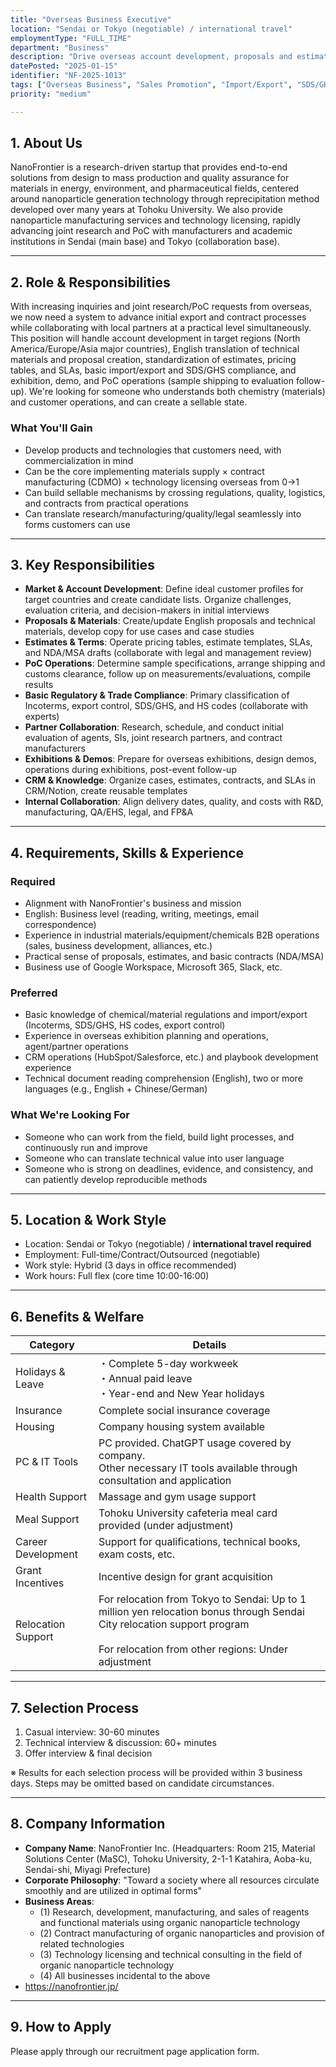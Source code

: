 ```yaml
---
title: "Overseas Business Executive"
location: "Sendai or Tokyo (negotiable) / international travel"
employmentType: "FULL_TIME"
department: "Business"
description: "Drive overseas account development, proposals and estimates, basic import/export and SDS/GHS compliance, and PoC operations"
datePosted: "2025-01-15"
identifier: "NF-2025-1013"
tags: ["Overseas Business", "Sales Promotion", "Import/Export", "SDS/GHS", "CRM"]
priority: "medium"

---
```


## 1. About Us

NanoFrontier is a research-driven startup that provides end-to-end solutions from design to mass production and quality assurance for materials in energy, environment, and pharmaceutical fields, centered around nanoparticle generation technology through reprecipitation method developed over many years at Tohoku University. We also provide nanoparticle manufacturing services and technology licensing, rapidly advancing joint research and PoC with manufacturers and academic institutions in Sendai (main base) and Tokyo (collaboration base).

---

## 2. Role & Responsibilities

With increasing inquiries and joint research/PoC requests from overseas, we now need a system to advance initial export and contract processes while collaborating with local partners at a practical level simultaneously. This position will handle account development in target regions (North America/Europe/Asia major countries), English translation of technical materials and proposal creation, standardization of estimates, pricing tables, and SLAs, basic import/export and SDS/GHS compliance, and exhibition, demo, and PoC operations (sample shipping to evaluation follow-up). We're looking for someone who understands both chemistry (materials) and customer operations, and can create a sellable state.

### What You'll Gain

- Develop products and technologies that customers need, with commercialization in mind
- Can be the core implementing materials supply × contract manufacturing (CDMO) × technology licensing overseas from 0→1
- Can build sellable mechanisms by crossing regulations, quality, logistics, and contracts from practical operations
- Can translate research/manufacturing/quality/legal seamlessly into forms customers can use

---

## 3. Key Responsibilities

- **Market & Account Development**: Define ideal customer profiles for target countries and create candidate lists. Organize challenges, evaluation criteria, and decision-makers in initial interviews
- **Proposals & Materials**: Create/update English proposals and technical materials, develop copy for use cases and case studies
- **Estimates & Terms**: Operate pricing tables, estimate templates, SLAs, and NDA/MSA drafts (collaborate with legal and management review)
- **PoC Operations**: Determine sample specifications, arrange shipping and customs clearance, follow up on measurements/evaluations, compile results
- **Basic Regulatory & Trade Compliance**: Primary classification of Incoterms, export control, SDS/GHS, and HS codes (collaborate with experts)
- **Partner Collaboration**: Research, schedule, and conduct initial evaluation of agents, SIs, joint research partners, and contract manufacturers
- **Exhibitions & Demos**: Prepare for overseas exhibitions, design demos, operations during exhibitions, post-event follow-up
- **CRM & Knowledge**: Organize cases, estimates, contracts, and SLAs in CRM/Notion, create reusable templates
- **Internal Collaboration**: Align delivery dates, quality, and costs with R&D, manufacturing, QA/EHS, legal, and FP&A

---

## 4. Requirements, Skills & Experience

### Required

- Alignment with NanoFrontier's business and mission
- English: Business level (reading, writing, meetings, email correspondence)
- Experience in industrial materials/equipment/chemicals B2B operations (sales, business development, alliances, etc.)
- Practical sense of proposals, estimates, and basic contracts (NDA/MSA)
- Business use of Google Workspace, Microsoft 365, Slack, etc.

### Preferred

- Basic knowledge of chemical/material regulations and import/export (Incoterms, SDS/GHS, HS codes, export control)
- Experience in overseas exhibition planning and operations, agent/partner operations
- CRM operations (HubSpot/Salesforce, etc.) and playbook development experience
- Technical document reading comprehension (English), two or more languages (e.g., English + Chinese/German)

### What We're Looking For

- Someone who can work from the field, build light processes, and continuously run and improve
- Someone who can translate technical value into user language
- Someone who is strong on deadlines, evidence, and consistency, and can patiently develop reproducible methods

---

## 5. Location & Work Style

- Location: Sendai or Tokyo (negotiable) / **international travel required**
- Employment: Full-time/Contract/Outsourced (negotiable)
- Work style: Hybrid (3 days in office recommended)
- Work hours: Full flex (core time 10:00-16:00)

---

## 6. Benefits & Welfare

| Category | Details |
| --- | --- |
| Holidays & Leave | ・Complete 5-day workweek<br/>・Annual paid leave<br/>・Year-end and New Year holidays |
| Insurance | Complete social insurance coverage |
| Housing | Company housing system available |
| PC & IT Tools | PC provided. ChatGPT usage covered by company.<br/>Other necessary IT tools available through consultation and application |
| Health Support | Massage and gym usage support |
| Meal Support | Tohoku University cafeteria meal card provided (under adjustment) |
| Career Development | Support for qualifications, technical books, exam costs, etc. |
| Grant Incentives | Incentive design for grant acquisition |
| Relocation Support | For relocation from Tokyo to Sendai: Up to 1 million yen relocation bonus through Sendai City relocation support program<br/><br/>For relocation from other regions: Under adjustment |

---

## 7. Selection Process

1. Casual interview: 30-60 minutes
2. Technical interview & discussion: 60+ minutes
3. Offer interview & final decision

※ Results for each selection process will be provided within 3 business days. Steps may be omitted based on candidate circumstances.

---

## 8. Company Information

- **Company Name**: NanoFrontier Inc. (Headquarters: Room 215, Material Solutions Center (MaSC), Tohoku University, 2-1-1 Katahira, Aoba-ku, Sendai-shi, Miyagi Prefecture)
- **Corporate Philosophy**: "Toward a society where all resources circulate smoothly and are utilized in optimal forms"
- **Business Areas**: 
  - (1) Research, development, manufacturing, and sales of reagents and functional materials using organic nanoparticle technology
  - (2) Contract manufacturing of organic nanoparticles and provision of related technologies
  - (3) Technology licensing and technical consulting in the field of organic nanoparticle technology
  - (4) All businesses incidental to the above
- https://nanofrontier.jp/

---

## 9. How to Apply

Please apply through our recruitment page application form.
